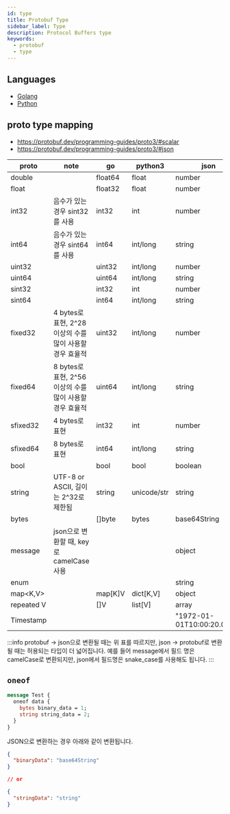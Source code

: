 ```yaml
---
id: type
title: Protobuf Type
sidebar_label: Type
description: Protocol Buffers type
keywords:
  - protobuf
  - type
---
```


## Languages

- [Golang](/docs/lang/go/libraries/grpc/type)
- [Python](/docs/lang/python/libraries/grpc/type)

## proto type mapping

- https://protobuf.dev/programming-guides/proto3/#scalar
- https://protobuf.dev/programming-guides/proto3/#json

| proto      | note                                                     | go      | python3     | json                       |
| ---------- | -------------------------------------------------------- | ------- | ----------- | -------------------------- |
| double     |                                                          | float64 | float       | number                     |
| float      |                                                          | float32 | float       | number                     |
| int32      | 음수가 있는 경우 sint32를 사용                           | int32   | int         | number                     |
| int64      | 음수가 있는 경우 sint64를 사용                           | int64   | int/long    | string                     |
| uint32     |                                                          | uint32  | int/long    | number                     |
| uint64     |                                                          | uint64  | int/long    | string                     |
| sint32     |                                                          | int32   | int         | number                     |
| sint64     |                                                          | int64   | int/long    | string                     |
| fixed32    | 4 bytes로 표현, 2^28 이상의 수를 많이 사용할 경우 효율적 | uint32  | int/long    | number                     |
| fixed64    | 8 bytes로 표현, 2^56 이상의 수를 많이 사용할 경우 효율적 | uint64  | int/long    | string                     |
| sfixed32   | 4 bytes로 표현                                           | int32   | int         | number                     |
| sfixed64   | 8 bytes로 표현                                           | int64   | int/long    | string                     |
| bool       |                                                          | bool    | bool        | boolean                    |
| string     | UTF-8 or ASCII, 길이는 2^32로 제한됨                     | string  | unicode/str | string                     |
| bytes      |                                                          | []byte  | bytes       | base64String               |
| message    | json으로 변환할 때, key로 camelCase 사용                 |         |             | object                     |
| enum       |                                                          |         |             | string                     |
| map<K,V\>  |                                                          | map[K]V | dict[K,V]   | object                     |
| repeated V |                                                          | []V     | list[V]     | array                      |
| Timestamp  |                                                          |         |             | "1972-01-01T10:00:20.021Z" |

:::info
protobuf -\> json으로 변환될 때는 위 표를 따르지만, json -\> protobuf로 변환될 때는 허용되는 타입이 더 넓어집니다. 예를 들어 message에서 필드 명은 camelCase로 변환되지만, json에서 필드명은 snake_case를 사용해도 됩니다.
:::

## `oneof`

```protobuf
message Test {
  oneof data {
    bytes binary_data = 1;
    string string_data = 2;
  }
}
```

JSON으로 변환하는 경우 아래와 같이 변환됩니다.

```json
{
  "binaryData": "base64String"
}

// or

{
  "stringData": "string"
}
```
